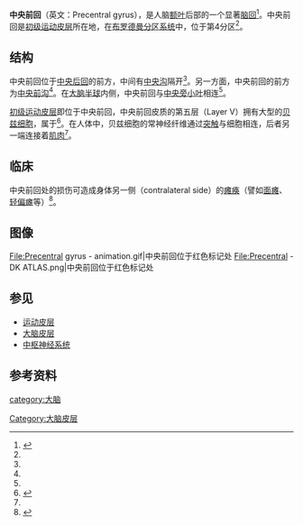 {{noteTA|G1=LS}}
{{Infobox brain|Name=中央前回|Image=FrontalCaptsLateral.png|Caption=}}'''中央前回'''（英文：Precentral gyrus），是人脑[[额叶|额叶]]后部的一个显著[[脑回|脑回]]<ref name=":0">{{Cite book|chapter=Neuroanatomy, Precentral Gyrus|title=StatPearls|url=http://www.ncbi.nlm.nih.gov/books/NBK544218/|publisher=StatPearls Publishing|date=2021|location=Treasure Island (FL)|pmid=31334938|first=Linnea|last=Banker|first2=Prasanna|last2=Tadi}}</ref>。中央前回是[[初级运动皮层|初级运动皮层]]所在地，在[[布罗德曼分区系统|布罗德曼分区系统]]中，位于第4分区<ref name=":0" />。

== 结构 ==
中央前回位于[[中央后回|中央后回]]的前方，中间有[[中央沟|中央沟]]隔开<ref name=":0" />。另一方面，中央前回的前方为[[中央前沟|中央前沟]]<ref name=":0" />。在[[大脑半球|大脑半球]]内侧，中央前回与[[中央旁小叶|中央旁小叶]]相连<ref name=":0" />。

[[初级运动皮层|初级运动皮层]]即位于中央前回，中央前回皮质的第五层（Layer V）拥有大型的[[贝兹细胞|贝兹细胞]]，属于{{le|上部运动神经元|Upper motor neuron}}<ref name=":1">{{Cite journal|title=The Primary Motor Cortex: Upper Motor Neurons That Initiate Complex Voluntary Movements|url=https://www.ncbi.nlm.nih.gov/books/NBK10962/|last=Purves|first=Dale|last2=Augustine|first2=George J.|date=2001|journal=Neuroscience. 2nd edition|language=en|last3=Fitzpatrick|first3=David|last4=Katz|first4=Lawrence C.|last5=LaMantia|first5=Anthony-Samuel|last6=McNamara|first6=James O.|last7=Williams|first7=S. Mark}}</ref>。在人体中，贝兹细胞的常神经纤维通过[[突触|突触]]与{{le|前灰柱|Anterior grey column}}细胞相连，后者另一端连接着[[肌肉|肌肉]]<ref name=":1" />。

== 临床 ==
中央前回处的损伤可造成身体另一侧（contralateral side）的[[瘫痪|瘫痪]]（譬如[[面瘫|面瘫]]、[[輕偏癱|轻偏瘫]]等）<ref>{{Cite book|chapter=Precentral Gyrus|title=Encyclopedia of Clinical Neuropsychology|url=https://doi.org/10.1007/978-0-387-79948-3_354|publisher=Springer|date=2011|location=New York, NY|isbn=978-0-387-79948-3|pages=1998–1998|doi=10.1007/978-0-387-79948-3_354|language=en|first=John|last=Bigbee|editor-first=Jeffrey S.|editor-last=Kreutzer}}</ref>。

== 图像 ==
<gallery>
File:Precentral gyrus - animation.gif|中央前回位于红色标记处
File:Precentral - DK ATLAS.png|中央前回位于红色标记处
</gallery>


== 参见 ==

* [[运动皮层|运动皮层]]
*[[大脑皮层|大脑皮层]]
*[[中枢神经系统|中枢神经系统]]

== 参考资料 ==
{{reflist}}

{{大脑皮质}}
[[category:大脑|category:大脑]]
[[Category:大脑皮层|Category:大脑皮层]]